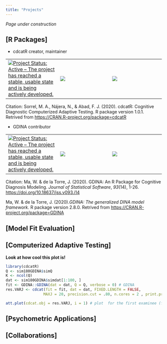 ```yaml
---
title: "Projects"
---
```


*Page under construction*

## [R Packages] 

* cdcatR creator, maintainer

|   |   |   |
|---|---|---|
| [![Project Status: Active – The project has reached a stable, usable state and is being actively developed.](https://www.repostatus.org/badges/latest/active.svg)](https://www.repostatus.org/#active)| [![](https://cranlogs.r-pkg.org/badges/cdcatR?color=brightgreen)](https://cran.r-project.org/package=cdcatR) | [![](http://cranlogs.r-pkg.org/badges/grand-total/cdcatR?color=green)](https://cran.r-project.org/package=cdcatR) | 
Citation:
Sorrel, M. A., Nájera, N., & Abad, F. J. (2020). cdcatR:
Cognitive Diagnostic Computerized Adaptive Testing. R package version 1.0.1. Retrived from <https://CRAN.R-project.org/package=cdcatR>

* GDINA contributor

|   |   |   |
|---|---|---|
| [![Project Status: Active – The project has reached a stable, usable state and is being actively developed.](https://www.repostatus.org/badges/latest/active.svg)](https://www.repostatus.org/#active)| [![](https://cranlogs.r-pkg.org/badges/GDINA?color=brightgreen)](https://cran.r-project.org/package=GDINA) | [![](http://cranlogs.r-pkg.org/badges/grand-total/GDINA?color=green)](https://cran.r-project.org/package=GDINA) | 

Citation:
Ma, W. & de la Torre, J. (2020). GDINA: An R Package for Cognitive
Diagnosis Modeling. *Journal of Statistical Software*, *93*(14), 1-26.
<https://doi.org/10.18637/jss.v093.i14>

Ma, W. & de la Torre, J. (2020).*GDINA: The generalized DINA model
framework*. R package version 2.8.0. Retrived from
<https://CRAN.R-project.org/package=GDINA>

## [Model Fit Evaluation]

## [Computerized Adaptive Testing]

__Look at how cool this plot is!__

```r
library(cdcatR)
Q <- sim180GDINA$simQ
K <- ncol(Q)
dat <- sim180GDINA$simdat[1:100, ]
fit <- GDINA::GDINA(dat = dat, Q = Q, verbose = 0) # GDINA 
res.VARJ <- cdcat(fit = fit, dat = dat, FIXED.LENGTH = FALSE,
                 MAXJ = 20, precision.cut = .80, n.cores = 2 , print.progress = FALSE)

att.plot(cdcat.obj = res.VARJ, i = 1) # plot  for the first examinee (fixed-precision)
```

## [Psychometric Applications]

## [Collaborations]
